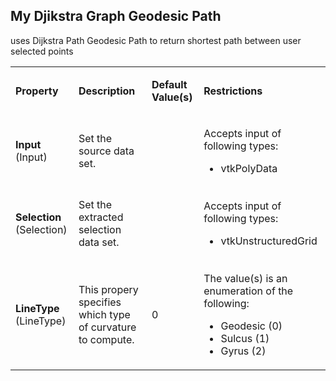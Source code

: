 
==My Djikstra Graph Geodesic Path==

uses Dijkstra Path Geodesic Path to return shortest path between user selected points

{| class="PropertiesTable" border="1" cellpadding="5"
|-
| '''Property'''
| '''Description'''
| '''Default Value(s)'''
| '''Restrictions'''

|-
|'''Input''' (Input)
|

Set the source data set.

|

|
Accepts input of following types:
* vtkPolyData
|-
|'''Selection''' (Selection)
|

Set the extracted selection data set.

|

|
Accepts input of following types:
* vtkUnstructuredGrid
|-
|'''LineType''' (LineType)
|

This propery specifies which type of curvature to compute.

|
0
|
The value(s) is an enumeration of the following:
* Geodesic (0)
* Sulcus (1)
* Gyrus (2)

|}

